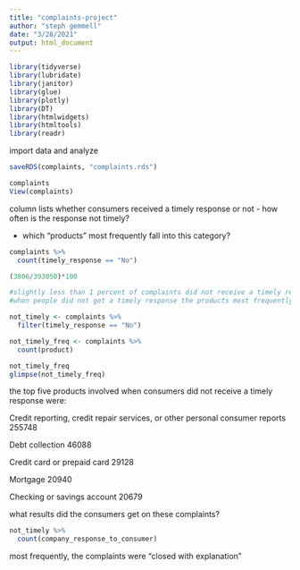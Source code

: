 ```yaml
---
title: "complaints-project"
author: "steph gemmell"
date: "3/28/2021"
output: html_document
---
```


```r

library(tidyverse)
library(lubridate)
library(janitor)
library(glue)
library(plotly)
library(DT)
library(htmlwidgets)
library(htmltools)
library(readr)

```

import data and analyze


```r

saveRDS(complaints, "complaints.rds")

complaints
View(complaints)

```

column lists whether consumers received a timely response or not - how often is the response not timely?

+ which "products" most frequently fall into this category?

```r

complaints %>% 
  count(timely_response == "No")

(3806/393050)*100

#slightly less than 1 percent of complaints did not receive a timely response
#when people did not get a timely response the products most frequently involved were:

not_timely <- complaints %>% 
  filter(timely_response == "No")

not_timely_freq <- complaints %>% 
  count(product)

not_timely_freq
glimpse(not_timely_freq)


```

the top five products involved when consumers did not receive a timely response were:

Credit reporting, credit repair services, or other personal consumer reports
255748

Debt collection
46088

Credit card or prepaid card
29128

Mortgage
20940

Checking or savings account
20679


what results did the consumers get on these complaints?

```r

not_timely %>% 
  count(company_response_to_consumer)


```

most frequently, the complaints were "closed with explanation"


```r




```











